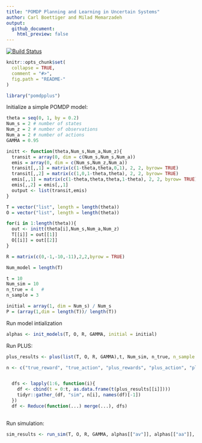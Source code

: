 ```yaml
---
title: "POMDP Planning and Learning in Uncertain Systems"
author: Carl Boettiger and Milad Memarzadeh
output: 
  github_document:
    html_preview: false
---
```


[![Build Status](https://drone.carlboettiger.info/api/badges/boettiger-lab/pomdpplus/status.svg)](https://drone.carlboettiger.info/boettiger-lab/pomdpplus)

<!-- README.md is generated from README.Rmd. Please edit that file -->

```r
knitr::opts_chunk$set(
  collapse = TRUE,
  comment = "#>",
  fig.path = "README-"
)
```


```r
library("pomdpplus")
```

Initialize a simple POMDP model:

```r
theta = seq(0, 1, by = 0.2)
Num_s = 2 # number of states
Num_z = 2 # number of observations 
Num_a = 2 # number of actions
GAMMA = 0.95

initt <- function(theta,Num_s,Num_a,Num_z){
  transit = array(0, dim = c(Num_s,Num_s,Num_a))
  emis = array(0, dim = c(Num_s,Num_z,Num_a))
  transit[,,1] = matrix(c(1-theta,theta,0,1), 2, 2, byrow= TRUE)
  transit[,,2] = matrix(c(1,0,1-theta,theta), 2, 2, byrow= TRUE)
  emis[,,1] = matrix(c(1-theta,theta,theta,1-theta), 2, 2, byrow= TRUE)
  emis[,,2] = emis[,,1]
  output <- list(transit,emis)
}

T = vector("list", length = length(theta))
O = vector("list", length = length(theta))

for(i in 1:length(theta)){
  out <- initt(theta[i],Num_s,Num_a,Num_z)
  T[[i]] = out[[1]]
  O[[i]] = out[[2]]
}

R = matrix(c(0,-1,-10,-11),2,2,byrow = TRUE)

Num_model = length(T)

t = 10
Num_sim = 10
n_true = 4   # 
n_sample = 3

initial = array(1, dim = Num_s) / Num_s
P = (array(1,dim = length(T))/ length(T))

```


Run model intialization

```r
alphas <- init_models(T, O, R, GAMMA, initial = initial)
```  


Run PLUS:

```r
plus_results <- plus(list(T, O, R, GAMMA),t, Num_sim, n_true, n_sample = 3, initial, P)
```

```r


n <- c("true_reward", "true_action", "plus_rewards", "plus_action", "plus_states", "true_states")


  dfs <- lapply(1:6, function(i){
    df <- cbind(t = 0:t, as.data.frame(t(plus_results[[i]])))
    tidyr::gather_(df, "sim", n[i], names(df)[-1])
  })
  df <- Reduce(function(...) merge(...), dfs)
  
```

Run simulation: 


```r
sim_results <- run_sim(T, O, R, GAMMA, alphas[["av"]], alphas[["aa"]], n_true, Num_sim, t, Num_model, initial, n_sample, P)
```
